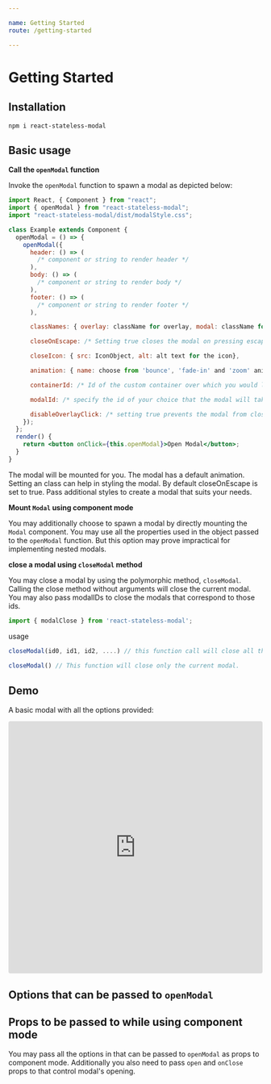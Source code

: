 ```yaml
---

name: Getting Started
route: /getting-started

---
```



# Getting Started

## Installation

`npm i react-stateless-modal`

## Basic usage

**Call the `openModal` function**

Invoke the `openModal` function to spawn a modal as depicted below:

```jsx
import React, { Component } from "react";
import { openModal } from "react-stateless-modal";
import "react-stateless-modal/dist/modalStyle.css";

class Example extends Component {
  openModal = () => {
    openModal({
      header: () => (
        /* component or string to render header */
      ),
      body: () => (
        /* component or string to render body */
      ),
      footer: () => (
        /* component or string to render footer */
      ),

      classNames: { overlay: className for overlay, modal: className for the modal, closeIcon: className for close icon},

      closeOnEscape: /* Setting true closes the modal on pressing escape key setting false does the opposite (Optional)*/,

      closeIcon: { src: IconObject, alt: alt text for the icon},

      animation: { name: choose from 'bounce', 'fade-in' and 'zoom' animation, duration: 'animationDuration'},

      containerId: /* Id of the custom container over which you would like the modal to be mounted */,

      modalId: /* specify the id of your choice that the modal will take */

      disableOverlayClick: /* setting true prevents the modal from closing when overlay is clicked */
    });
  };
  render() {
    return <button onClick={this.openModal}>Open Modal</button>;
  }
}
```
The modal will be mounted for you. The modal has a default animation.
Setting an class can help in styling the modal.
By default closeOnEscape is set to true.
Pass additional styles to create a modal that suits your needs.

**Mount `Modal` using component mode**

You may additionally choose to spawn a modal by directly mounting the `Modal` component. You may use all the properties used in the object passed to the `openModal` function. But this option may prove impractical for implementing nested modals.

**close a modal using `closeModal` method**

You may close a modal by using the polymorphic method, `closeModal`. Calling the close method without arguments will close the current modal. You may also pass modalIDs to close the modals that correspond to those ids.
```jsx
import { modalClose } from 'react-stateless-modal';
```
usage
```jsx
closeModal(id0, id1, id2, ....) // this function call will close all the ids passed to it
```

```jsx
closeModal() // This function will close only the current modal.
```

## Demo

A basic modal with all the options provided:

<iframe
     src="https://codesandbox.io/embed/gracious-ride-6qk5y?fontsize=14&hidenavigation=1&theme=dark"
     style="width:100%; height:500px; border:0; border-radius: 4px; overflow:hidden;"
     title="gracious-ride-6qk5y"
     allow="geolocation; microphone; camera; midi; vr; accelerometer; gyroscope; payment; ambient-light-sensor; encrypted-media; usb"
     sandbox="allow-modals allow-forms allow-popups allow-scripts allow-same-origin"
   ></iframe>


## Options that can be passed to `openModal`

<Props />

## Props to be passed to while using component mode
You may pass all the options in that can be passed to `openModal` as props to component mode. Additionally you also need to pass `open` and `onClose` props to that control modal's opening. 

<ComponentModeProps />

